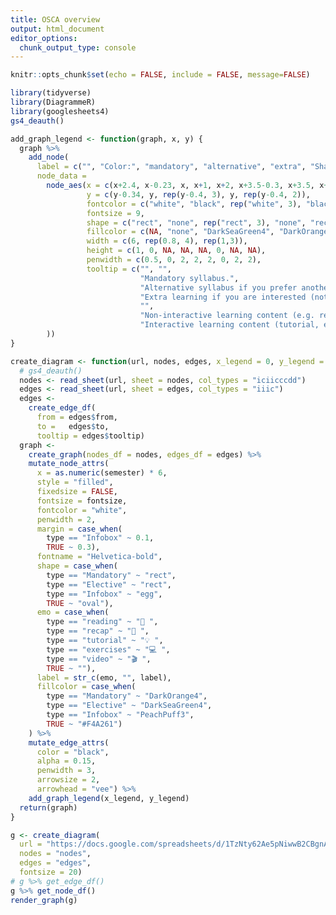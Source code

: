 ```yaml
---
title: OSCA overview
output: html_document
editor_options: 
  chunk_output_type: console
---
```


```r
knitr::opts_chunk$set(echo = FALSE, include = FALSE, message=FALSE)
```

```r
library(tidyverse)
library(DiagrammeR)
library(googlesheets4)
gs4_deauth()
```


```r
add_graph_legend <- function(graph, x, y) {
  graph %>%
    add_node(
      label = c("", "Color:", "mandatory", "alternative", "extra", "Shape:", "non-interactive", "interactive"),
      node_data =
        node_aes(x = c(x+2.4, x-0.23, x, x+1, x+2, x+3.5-0.3, x+3.5, x+4.75),
                 y = c(y-0.34, y, rep(y-0.4, 3), y, rep(y-0.4, 2)),
                 fontcolor = c("white", "black", rep("white", 3), "black", "white", "white"),
                 fontsize = 9,
                 shape = c("rect", "none", rep("rect", 3), "none", "rect", "egg"),
                 fillcolor = c(NA, "none", "DarkSeaGreen4", "DarkOrange4", "PeachPuff3", "none", rep("Grey40", 2)),
                 width = c(6, rep(0.8, 4), rep(1,3)),
                 height = c(1, 0, NA, NA, NA, 0, NA, NA),
                 penwidth = c(0.5, 0, 2, 2, 2, 0, 2, 2),
                 tooltip = c("", "",
                             "Mandatory syllabus.",
                             "Alternative syllabus if you prefer another learning style.",
                             "Extra learning if you are interested (not part of syllabus).",
                             "",
                             "Non-interactive learning content (e.g. reading).",
                             "Interactive learning content (tutorial, exercises etc.).")
        ))
}

create_diagram <- function(url, nodes, edges, x_legend = 0, y_legend = 0, fontsize = 12) {
  # gs4_deauth()
  nodes <- read_sheet(url, sheet = nodes, col_types = "iciicccdd")
  edges <- read_sheet(url, sheet = edges, col_types = "iiic")
  edges <-
    create_edge_df(
      from = edges$from,
      to =   edges$to,
      tooltip = edges$tooltip)
  graph <-
    create_graph(nodes_df = nodes, edges_df = edges) %>%
    mutate_node_attrs(
      x = as.numeric(semester) * 6,
      style = "filled",
      fixedsize = FALSE,
      fontsize = fontsize,
      fontcolor = "white",
      penwidth = 2,
      margin = case_when(
        type == "Infobox" ~ 0.1,
        TRUE ~ 0.3),
      fontname = "Helvetica-bold",
      shape = case_when(
        type == "Mandatory" ~ "rect",
        type == "Elective" ~ "rect",
        type == "Infobox" ~ "egg",
        TRUE ~ "oval"),
      emo = case_when(
        type == "reading" ~ "📖 ",
        type == "recap" ~ "📖 ",
        type == "tutorial" ~ "💡 ",
        type == "exercises" ~ "💻 ",
        type == "video" ~ "🎬 ",
        TRUE ~ ""),
      label = str_c(emo, "", label),
      fillcolor = case_when(
        type == "Mandatory" ~ "DarkOrange4",
        type == "Elective" ~ "DarkSeaGreen4",
        type == "Infobox" ~ "PeachPuff3",
        TRUE ~ "#F4A261")
    ) %>%
    mutate_edge_attrs(
      color = "black",
      alpha = 0.15,
      penwidth = 3,
      arrowsize = 2,
      arrowhead = "vee") %>%
    add_graph_legend(x_legend, y_legend)
  return(graph)
}
```

```r
g <- create_diagram(
  url = "https://docs.google.com/spreadsheets/d/1TzNty62Ae5pNiwwB2CBgnAgeFyuODGK1gxc794GPoSg/edit?usp=sharing",
  nodes = "nodes",
  edges = "edges",
  fontsize = 20)
# g %>% get_edge_df()
g %>% get_node_df()
render_graph(g)
```


